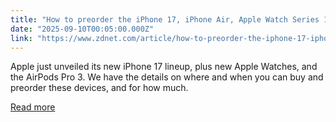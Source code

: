 ```yaml
---
title: "How to preorder the iPhone 17, iPhone Air, Apple Watch Series 11 and more (plus best deals)"
date: "2025-09-10T00:05:00.000Z"
link: "https://www.zdnet.com/article/how-to-preorder-the-iphone-17-iphone-air-apple-watch-series-11-and-more-plus-best-deals/"
---
```


Apple just unveiled its new iPhone 17 lineup, plus new Apple Watches, and the AirPods Pro 3. We have the details on where and when you can buy and preorder these devices, and for how much.

[Read more](https://www.zdnet.com/article/how-to-preorder-the-iphone-17-iphone-air-apple-watch-series-11-and-more-plus-best-deals/)
